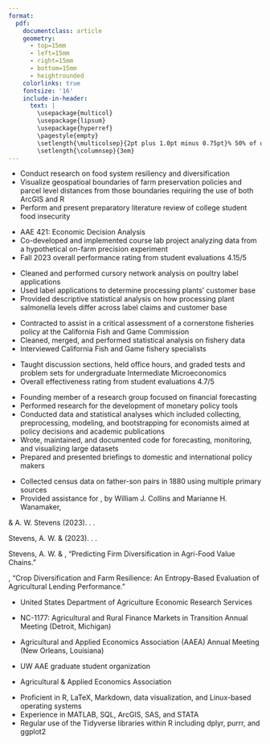 ```yaml
---
format: 
  pdf: 
    documentclass: article
    geometry:
      - top=15mm
      - left=15mm
      - right=15mm
      - bottom=15mm
      - heightrounded
    colorlinks: true
    fontsize: '16'
    include-in-header: 
      text: |
        \usepackage{multicol}
        \usepackage{lipsum}
        \usepackage{hyperref}
        \pagestyle{empty}
        \setlength{\multicolsep}{2pt plus 1.0pt minus 0.75pt}% 50% of original values
        \setlength{\columnsep}{3em}
---
```

<!-- fontfamily: libertinus -->
<!-- TITLE -->
\begin{huge}\begin{center}{\bf Jim Teal}\end{center}\end{huge}

<!-- CONTACT INFO -->
\begin{center}JTeal@wisc.edu
\end{center}
\vspace{15pt}

<!-- EDUCATION -->
\begin{large}
  {\bf EDUCATION}
  \vspace{3pt}
  \hrule
  \vspace{3pt}
  \begin{multicols}{2}
    \begin{flushleft}{\bf Doctor of Philosophy}\end{flushleft}
    \begin{flushright}Expected 2026\end{flushright}
  \end{multicols}
  \vspace{-0.25cm}
  Agricultural and Applied Economics\\
  University of Wisconsin--Madison
  \vspace{0.15cm}
\end{large}

\begin{large}
  \begin{multicols}{2}
    \begin{flushleft}{\bf Master of Science}\end{flushleft}
    \begin{flushright}2019\end{flushright}
  \end{multicols}
  \vspace{-0.25cm}
  Agricultural and Resource Economics\\
  University of California--Davis
  \vspace{0.15cm}
\end{large}


\begin{large}
  \begin{multicols}{2}
    \begin{flushleft}{\bf Bachelor of Arts}\end{flushleft}
    \begin{flushright}2015\end{flushright}
  \end{multicols}
  \vspace{-0.25cm}
  Economics\\
  University of Tennessee--Knoxville
  \vspace{0.15cm}
\end{large}

<!-- Employment -->
\begin{large}{\bf EXPERIENCE}
  \vspace{3pt}
  \hrule
  \vspace{3pt}
  \begin{multicols}{1}
    \begin{flushleft}{\bf University of Wisconsin--Madison}\end{flushleft}
  \end{multicols}
  \vspace{-0.16cm}
  \begin{multicols}{2}
    \begin{flushleft}{\textit{Research Assistant}}\end{flushleft}
    \begin{flushright}September 2020-Present\end{flushright}
  \end{multicols}
  \vspace{-0.2cm}
  \textit{Supervisor: Dr. Andrew Stevens}
\end{large}
\vspace{-0.16cm}
* Conduct research on food system resiliency and diversification
* Visualize geospatioal boundaries of farm preservation policies and parcel
level distances from those boundaries requiring the use of both ArcGIS and R
* Perform and present preparatory literature review of college student food
insecurity

\vspace{-0.16cm}
\begin{large}
  \begin{multicols}{2}
    \begin{flushleft}{\textit{Teaching Assistant}}\end{flushleft}
    \begin{flushright}2023-2024\end{flushright}
  \end{multicols}
\end{large}
\vspace{-0.16cm}
* AAE 421: Economic Decision Analysis
* Co-developed and implemented course lab project analyzing data from a
hypothetical on-farm precision experiment
* Fall 2023 overall performance rating from student evaluations 4.15/5

\vspace{7pt}

\begin{large}
  \begin{multicols}{1}
    \begin{flushleft}{\bf United States Department of Agriculture}\end{flushleft}
  \end{multicols}
  \vspace{-0.16cm}
  \begin{multicols}{2}
    \begin{flushleft}{\textit{Economic Research Service Pathways Intern}}\end{flushleft}
    \begin{flushright}Summer 2022\end{flushright}
  \end{multicols}
\end{large}
\vspace{-0.16cm}
* Cleaned and performed cursory network analysis on poultry label applications
* Used label applications to determine processing plants' customer base
* Provided descriptive statistical analysis on how processing plant salmonella levels differ across label claims and customer base

\vspace{7pt}

\begin{large}
  \begin{multicols}{1}
    \begin{flushleft}{\bf Conservation Strategy Fund}\end{flushleft}
  \end{multicols}
  \vspace{-0.16cm}
  \begin{multicols}{2}
    \begin{flushleft}{\textit{Research Associate/Data Analyst}}\end{flushleft}
    \begin{flushright}November 2019-September 2020\end{flushright}
  \end{multicols}
\end{large}
\vspace{-0.16cm}
* Contracted to assist in a critical assessment of a cornerstone fisheries policy
at the California Fish and Game Commission
* Cleaned, merged, and performed statistical analysis on fishery data
* Interviewed California Fish and Game fishery specialists

\vspace{7pt}

\begin{large}
  \begin{multicols}{1}
    \begin{flushleft}{\bf University of California--Davis}\end{flushleft}
  \end{multicols}
  \vspace{-0.16cm}
  \begin{multicols}{2}
    \begin{flushleft}{\textit{Graduate Teaching Assistant and Reader}}\end{flushleft}
    \begin{flushright}January 2019-June 2019\end{flushright}
  \end{multicols}
\end{large}
\vspace{-0.16cm}
* Taught discussion sections, held office hours, and graded tests and problem
sets for undergraduate Intermediate Microeconomics
* Overall effectiveness rating from student evaluations 4.7/5

\vspace{7pt}

\begin{large}
  \begin{multicols}{1}
    \begin{flushleft}{\bf Federal Reserve Board of Governors}\end{flushleft}
  \end{multicols}
  \vspace{-0.16cm}
  \begin{multicols}{2}
    \begin{flushleft}{\textit{Senior Research Assistant}}\end{flushleft}
    \begin{flushright}July 2017-July 2018\end{flushright}
  \end{multicols}
  \vspace{-0.2cm}
  \begin{multicols}{2}
    \begin{flushleft}{\textit{Research Assistant}}\end{flushleft}
    \begin{flushright}January 2016-June 2017\end{flushright}
  \end{multicols}
\end{large}
\vspace{-0.16cm}
* Founding member of a research group focused on financial forecasting
* Performed research for the development of monetary policy tools
* Conducted data and statistical analyses which included collecting, preprocessing, modeling, and bootstrapping for economists aimed at policy decisions and academic publications
* Wrote, maintained, and documented code for forecasting, monitoring, and visualizing large datasets
* Prepared and presented briefings to domestic and international policy makers

\vspace{7pt}

\begin{large}
  \begin{multicols}{1}
    \begin{flushleft}{\bf University of Tennessee}\end{flushleft}
  \end{multicols}
  \vspace{-0.16cm}
  \begin{multicols}{2}
    \begin{flushleft}{\textit{Research Assistant}}\end{flushleft}
    \begin{flushright}May 2015-December 2015\end{flushright}
  \end{multicols}
  \vspace{-0.2cm}
  \textit{Supervisor: Dr. Marianne H. Wanamaker}
\end{large}
\vspace{-0.16cm}
* Collected census data on father-son pairs in 1880 using multiple primary sources
* Provided assistance for \href{https://www.aeaweb.org/articles?id=10.1257/app.20170656}{African American Intergenerational Economic Mobility since 1880}, by William J. Collins and Marianne H. Wanamaker, \textit{American Economic Journal: Applied Economics}

\vspace{7pt}

<!-- Special Honors and Awards -->
\begin{large}
  {\bf Special Honors and Awards}
  \vspace{3pt}
  \hrule
  \vspace{3pt}
\end{large}

\begin{multicols}{2}
  \begin{flushleft}{Farm Foundation Agricultural Scholar}\end{flushleft}
  \begin{flushright}2023-2024\end{flushright}
\end{multicols}

\begin{multicols}{2}
  \begin{flushleft}{Mueller Fellowship Recipient}\end{flushleft}
  \begin{flushright}2024\end{flushright}
\end{multicols}

\vspace{7pt}
<!-- Published Research -->
\begin{large}
  {\bf Publications}
  \vspace{3pt}
  \hrule
  \vspace{3pt}
\end{large}

\textbf{Teal, J.} \& A. W. Stevens (2023).
\href{https://onlinelibrary.wiley.com/doi/full/10.1002/aepp.13397}{Race and premium misrating in the U.S. Federal Crop Insurance Program}.
\textit{Applied Economic Perspectives and Policy}.

\vspace{5pt}

Stevens, A. W. \& \textbf{J. Teal} (2023). 
\href{https://onlinelibrary.wiley.com/doi/10.1111/ajae.12398}{Diversification and resilience of firms in the agrifood supply chain}.
\textit{American Journal of Agricultural Economics}.

\vspace{7pt}

<!-- Working Papers -->
\begin{large}
  {\bf Working Papers}
  \vspace{3pt}
  \hrule
  \vspace{3pt}
\end{large}

Stevens, A. W. \& \textbf{J. Teal}, 
"Predicting Firm Diversification in Agri-Food Value Chains."

\vspace{5pt}

\textbf{Teal, J.}, 
"Crop Diversification and Farm Resilience: An Entropy-Based Evaluation of Agricultural Lending Performance."

\vspace{7pt}

<!-- Presentations -->
\begin{large}
  {\bf Invited Presentations}
  \vspace{3pt}
  \hrule
\vspace{3pt}
  2023
\end{large}
\vspace{-0.16cm}
* United States Department of Agriculture Economic Research Services

\begin{large}
  {\bf Conference Presentations}
  \vspace{3pt}
  \hrule
\vspace{3pt}
  2022
\end{large}
\vspace{-0.16cm}
* NC-1177: Agricultural and Rural Finance Markets in Transition Annual Meeting (Detroit, Michigan)

\begin{large}
  2024
\end{large}
\vspace{-0.16cm}
* Agricultural and Applied Economics Association (AAEA) Annual Meeting 
(New Orleans, Louisiana)

\vspace{7pt}


<!-- Service -->
\begin{large}
  {\bf Service}
  \vspace{3pt}
  \hrule
  \vspace{3pt}
\end{large}

\begin{multicols}{2}
  \begin{flushleft}{UW AAE graduate committee representitive}\end{flushleft}
  \begin{flushright}2024-2025\end{flushright}
\end{multicols}

\begin{multicols}{2}
  \begin{flushleft}{Abstract reviewer for AAEA}\end{flushleft}
  \begin{flushright}2024\end{flushright}
\end{multicols}

\begin{multicols}{2}
  \begin{flushleft}{President of the Taylor-Hibbard Club}\end{flushleft}
  \begin{flushright}September 2021-July 2023\end{flushright}
\end{multicols}
\vspace{-0.2cm}
* UW AAE graduate student organization

\begin{multicols}{2}
  \begin{flushleft}{Referee for \textit{Applied Economic Perspectives and Policy}}\end{flushleft}
  \begin{flushright}2022\end{flushright}
\end{multicols}

\vspace{7pt}

<!-- Professional Affiliations -->
\begin{large}
  {\bf Profesional Affiliations}
  \vspace{3pt}
  \hrule
  \vspace{3pt}
\end{large}
* Agricultural \& Applied Economics Association

\vspace{7pt}

<!-- Skills -->
\begin{large}
  {\bf Skills}
  \vspace{3pt}
  \hrule
  \vspace{3pt}
\end{large}

* Proficient in R, LaTeX, Markdown, data visualization, and Linux-based operating systems
* Experience in MATLAB, SQL, ArcGIS, SAS, and STATA
* Regular use of the Tidyverse libraries within R including dplyr, purrr, and ggplot2


























